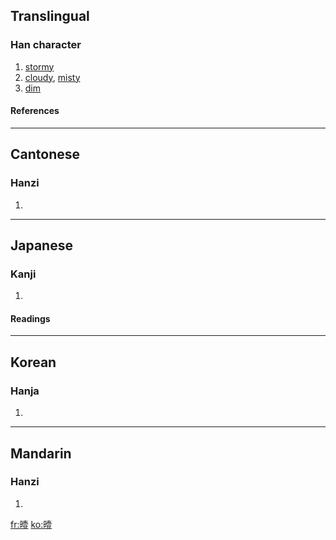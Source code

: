 ==Translingual==
===Han character===
{{Han char|rn=72|rad=日|as=12|sn=16|four=6401<sub>8</sub>|canj=日土月廿 (AGBT)}}
# [[stormy]]
# [[cloudy]], [[misty]]
# [[dim]]
====References====
{{Han ref|kx=0499.520|dkj=14163|dj=0870.010|hdz=21535.040|uh=66C0|ud=26304|bh=E9B5|bd=59829}}

----
==Cantonese==
===Hanzi===
{{yue-hanzi|jyut=|y=ai3}}
# {{defn|Cantonese}}

----
==Japanese==
===Kanji===
{{ja-kanji|grade=|rs=日12}}
# {{defn|Japanese}} 
====Readings====
{{ja-readings|on=[[えい]] (ei), [[い]] (i)|kun=[[くもる]] (kumoru)}}

----
==Korean==
===Hanja===
{{ko-hanja|hangeul=에|eumhun=|rv=e|mr=e|y=ey}}
# {{defn|Korean}}

----
==Mandarin==
===Hanzi===
{{cmn-hanzi|pin=[[yì]] ([[yi4]])|wg=i<sup>4</sup>}}
# {{defn|Mandarin}}

[[fr:曀]]
[[ko:曀]]